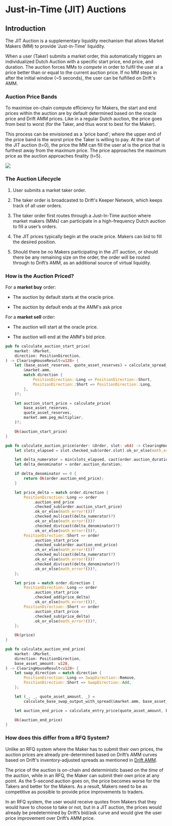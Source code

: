 # Just-in-Time (JIT) Auctions

## Introduction

The JIT Auction is a supplementary liquidity mechanism that allows Market Makers (MM) to provide 'Just-in-Time' liquidity.

When a user (Taker) submits a market order, this automatically triggers an individualized Dutch Auction with a specific start price, end price, and duration. The auction forces MMs to _compete_ in order to fulfil the user at a price better than or equal to the current auction price. If no MM steps in after the initial window (\~5 seconds), the user can be fulfilled on Drift's AMM.

### Auction Price Bands

To maximise on-chain compute efficiency for Makers, the start and end prices within the auction are by default determined based on the oracle price and Drift AMM prices. Like in a regular Dutch auction, the price goes from best to worst (for the Taker, and thus worst to best for the Maker).

This process can be envisioned as a 'price band'; where the upper end of the price band is the worst price the Taker is willing to pay. At the start of the JIT auction (t=0), the price the MM can fill the user at is the price that is furthest away from the maximum price. The price approaches the maximum price as the auction approaches finality (t=5).

![](public/assets/JimBEtbqL18M-3-XNk4pH_image.png)

### The Auction Lifecycle

1.  User submits a market taker order.

2.  The taker order is broadcasted to Drift's Keeper Network, which keeps track of all user orders. 

3.  The taker order first routes through a Just-In-Time auction where market makers (MMs) can participate in a high-frequency Dutch auction to fill a user’s orders.

4.  The JIT prices typically begin at the oracle price. Makers can bid to fill the desired position.

5.  Should there be no Makers participating in the JIT auction, or should there be any remaining size on the order, the order will be routed through to Drift’s AMM, as an additional source of virtual liquidity.

### How is the Auction Priced?

For a **market buy** order:

-   The auction by default starts at the oracle price.

-   The auction by default ends at the AMM's ask price

For a **market sell** order:

-   The auction will start at the oracle price.

-   The auction will end at the AMM's bid price.



```rust 
pub fn calculate_auction_start_price(
    market: &Market,
    direction: PositionDirection,
) -> ClearingHouseResult<u128> {
    let (base_asset_reserves, quote_asset_reserves) = calculate_spread_reserves(
        &market.amm,
        match direction {
            PositionDirection::Long => PositionDirection::Short,
            PositionDirection::Short => PositionDirection::Long,
        },
    )?;

    let auction_start_price = calculate_price(
        base_asset_reserves,
        quote_asset_reserves,
        market.amm.peg_multiplier,
    )?;

    Ok(auction_start_price)
}
```

```rust 
pub fn calculate_auction_price(order: &Order, slot: u64) -> ClearingHouseResult<u128> {
    let slots_elapsed = slot.checked_sub(order.slot).ok_or_else(math_error!())?;

    let delta_numerator = min(slots_elapsed, cast(order.auction_duration)?);
    let delta_denominator = order.auction_duration;

    if delta_denominator == 0 {
        return Ok(order.auction_end_price);
    }

    let price_delta = match order.direction {
        PositionDirection::Long => order
            .auction_end_price
            .checked_sub(order.auction_start_price)
            .ok_or_else(math_error!())?
            .checked_mul(cast(delta_numerator)?)
            .ok_or_else(math_error!())?
            .checked_div(cast(delta_denominator)?)
            .ok_or_else(math_error!())?,
        PositionDirection::Short => order
            .auction_start_price
            .checked_sub(order.auction_end_price)
            .ok_or_else(math_error!())?
            .checked_mul(cast(delta_numerator)?)
            .ok_or_else(math_error!())?
            .checked_div(cast(delta_denominator)?)
            .ok_or_else(math_error!())?,
    };

    let price = match order.direction {
        PositionDirection::Long => order
            .auction_start_price
            .checked_add(price_delta)
            .ok_or_else(math_error!())?,
        PositionDirection::Short => order
            .auction_start_price
            .checked_sub(price_delta)
            .ok_or_else(math_error!())?,
    };

    Ok(price)
}
```

```rust
pub fn calculate_auction_end_price(
    market: &Market,
    direction: PositionDirection,
    base_asset_amount: u128,
) -> ClearingHouseResult<u128> {
    let swap_direction = match direction {
        PositionDirection::Long => SwapDirection::Remove,
        PositionDirection::Short => SwapDirection::Add,
    };

    let (_, _, quote_asset_amount, _) =
        calculate_base_swap_output_with_spread(&market.amm, base_asset_amount, swap_direction)?;

    let auction_end_price = calculate_entry_price(quote_asset_amount, base_asset_amount)?;

    Ok(auction_end_price)
}

```

### How does this differ from a RFQ System?

Unlike an RFQ system where the Maker has to submit their own prices, the auction prices are already pre-determined based on Drift’s AMM curves based on Drift's inventory-adjusted spreads as mentioned in [Drift AMM](/about-v2/drift-amm).

The price of the auction is on-chain and deterministic based on the _time_ of the auction, while in an RFQ, the Maker can submit their own price at any point. As the 5-second auction goes on, the price becomes worse for the Takers and better for the Makers. As a result, Makers need to be as competitive as possible to provide price improvements to traders.

In an RFQ system, the user would receive quotes from Makers that they would have to choose to take or not, but in a JIT auction, the prices would already be predetermined by Drift’s bid/ask curve and would give the user price improvement over Drift’s AMM price.
